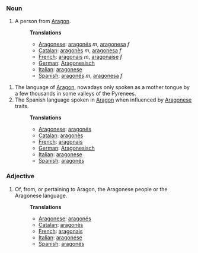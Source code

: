 === Noun ===

# A person from [[w:Aragon|Aragon]].
#: '''Translations''' 
#:*[[Aragonese]]: [[aragonés]] ''m'', [[aragonesa]] ''f''
#:*[[Catalan]]: [[aragonès]] ''m'', [[aragonesa]] ''f'' 
#:*[[French]]: [[aragonais]] ''m'', [[aragonaise]] ''f'' 
#:*[[German]]: [[Aragonesisch]] 
#:*[[Italian]]: [[aragonese]] 
#:*[[Spanish]]: [[aragonés]] ''m'', [[aragonesa]] ''f'' 

# The language of [[Aragon]], nowadays only spoken as a mother tongue by a few thousands in some valleys of the Pyrenees.
# The Spanish language spoken in [[Aragon]] when influenced by [[Aragonese]] traits.
#:'''Translations''' 
#:*[[Aragonese]]: [[aragonés]]
#:*[[Catalan]]: [[aragonès]] 
#:*[[French]]: [[aragonais]] 
#:*[[German]]: [[Aragonesisch]]
#:*[[Italian]]: [[aragonese]] 
#:*[[Spanish]]: [[aragonés]]


===Adjective===

# Of, from, or pertaining to Aragon, the Aragonese people or the Aragonese language. 
#:'''Translations''' 
#:*[[Aragonese]]: [[aragonés]]
#:*[[Catalan]]: [[aragonès]] 
#:*[[French]]: [[aragonais]] 
#:*[[Italian]]: [[aragonese]] 
#:*[[Spanish]]: [[aragonés]]